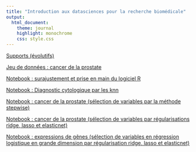 ```yaml
---
title: "Introduction aux datasciences pour la recherche biomédicale"
output:
  html_document:
    theme: journal
    highlight: monochrome
    css: style.css
---
```

[Supports (évolutifs)](http://masedki.github.io/formationinserm.pdf)

[Jeu de données : cancer de la prostate](http://masedki.github.io/prostate.rda) 

[Notebook : surajustement et prise en main du logiciel  R](http://masedki.github.io/overfit.html) 

[Notebook : Diagnostic cytologique par les knn](http://masedki.github.io/breast_cancer_knn.html) 

[Notebook : cancer de la prostate (sélection de variables par la méthode stepwise)](http://masedki.github.io/prostate_stepwise.html) 

[Notebook : cancer de la prostate (sélection de variables par régularisations ridge, lasso et elasticnet)](http://masedki.github.io/prostate_regularisation.html) 

[Notebook : expressions de gênes (sélection de variables en régression logistique en grande dimension par régularisation ridge, lasso et elasticnet)](http://masedki.github.io/logistic_regularization_golub_nki.html) 
